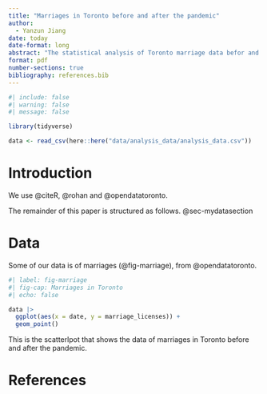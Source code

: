 ```yaml
---
title: "Marriages in Toronto before and after the pandemic"
author: 
  - Yanzun Jiang
date: today
date-format: long
abstract: "The statistical analysis of Toronto marriage data befor and after the pandemic."
format: pdf
number-sections: true
bibliography: references.bib
---
```


```r
#| include: false
#| warning: false
#| message: false

library(tidyverse)

data <- read_csv(here::here("data/analysis_data/analysis_data.csv"))

```


# Introduction

We use @citeR, @rohan and @opendatatoronto.

The remainder of this paper is structured as follows. @sec-mydatasection



# Data {#sec-mydatasection}

Some of our data is of marriages (@fig-marriage), from @opendatatoronto.

```r
#| label: fig-marriage
#| fig-cap: Marriages in Toronto
#| echo: false

data |> 
  ggplot(aes(x = date, y = marriage_licenses)) +
  geom_point()
```

This is the scatterlpot that shows the data of marriages in Toronto before and after the pandemic.

# References